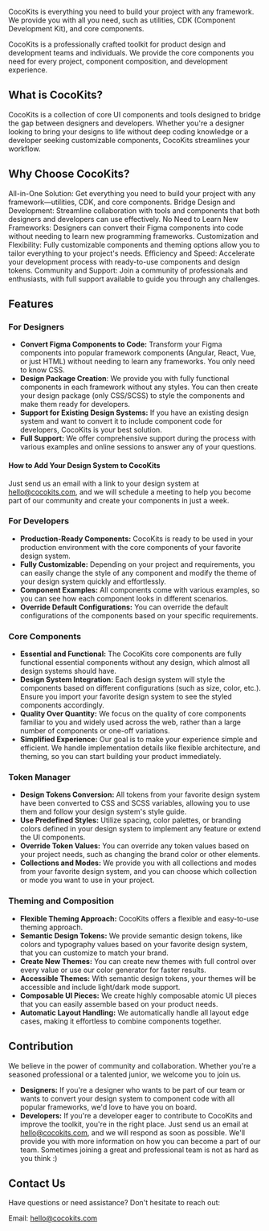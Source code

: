 

<Meta title='Getting Started/Welcome'/>

<MdxPage breadcrumb='Getting Started' title="Welcome to CocoKits">

  CocoKits is everything you need to build your project with any framework. We provide you with all you need, such as utilities, CDK (Component Development Kit), and core components.

  CocoKits is a professionally crafted toolkit for product design and development teams and individuals. We provide the core components you need for every project, component composition, and development experience.

  ## What is CocoKits?
  CocoKits is a collection of core UI components and tools designed to bridge the gap between designers and developers. Whether you're a designer looking to bring your designs to life without deep coding knowledge or a developer seeking customizable components, CocoKits streamlines your workflow.

  ## Why Choose CocoKits?
  All-in-One Solution: Get everything you need to build your project with any framework—utilities, CDK, and core components.
  Bridge Design and Development: Streamline collaboration with tools and components that both designers and developers can use effectively.
  No Need to Learn New Frameworks: Designers can convert their Figma components into code without needing to learn new programming frameworks.
  Customization and Flexibility: Fully customizable components and theming options allow you to tailor everything to your project's needs.
  Efficiency and Speed: Accelerate your development process with ready-to-use components and design tokens.
  Community and Support: Join a community of professionals and enthusiasts, with full support available to guide you through any challenges.

  ## Features

  ### For Designers
  - **Convert Figma Components to Code:** Transform your Figma components into popular framework components (Angular, React, Vue, or just HTML) without needing to learn any frameworks. You only need to know CSS.
  - **Design Package Creation**: We provide you with fully functional components in each framework without any styles. You can then create your design package (only CSS/SCSS) to style the components and make them ready for developers.
  - **Support for Existing Design Systems:** If you have an existing design system and want to convert it to include component code for developers, CocoKits is your best solution.
  - **Full Support:** We offer comprehensive support during the process with various examples and online sessions to answer any of your questions.

  #### How to Add Your Design System to CocoKits
  Just send us an email with a link to your design system at hello@cocokits.com, and we will schedule a meeting to help you become part of our community and create your components in just a week.

  ### For Developers
  - **Production-Ready Components:** CocoKits is ready to be used in your production environment with the core components of your favorite design system.
  - **Fully Customizable:** Depending on your project and requirements, you can easily change the style of any component and modify the theme of your design system quickly and effortlessly.
  - **Component Examples:** All components come with various examples, so you can see how each component looks in different scenarios.
  - **Override Default Configurations:** You can override the default configurations of the components based on your specific requirements.

  ### Core Components

  - **Essential and Functional:** The CocoKits core components are fully functional essential components without any design, which almost all design systems should have.
  - **Design System Integration:** Each design system will style the components based on different configurations (such as size, color, etc.). Ensure you import your favorite design system to see the styled components accordingly.
  - **Quality Over Quantity:** We focus on the quality of core components familiar to you and widely used across the web, rather than a large number of components or one-off variations.
  - **Simplified Experience:** Our goal is to make your experience simple and efficient. We handle implementation details like flexible architecture, and theming, so you can start building your product immediately.

  ### Token Manager
  - **Design Tokens Conversion:** All tokens from your favorite design system have been converted to CSS and SCSS variables, allowing you to use them and follow your design system's style guide.
  - **Use Predefined Styles:** Utilize spacing, color palettes, or branding colors defined in your design system to implement any feature or extend the UI components.
  - **Override Token Values:** You can override any token values based on your project needs, such as changing the brand color or other elements.
  - **Collections and Modes:** We provide you with all collections and modes from your favorite design system, and you can choose which collection or mode you want to use in your project.

  ### Theming and Composition

  - **Flexible Theming Approach:** CocoKits offers a flexible and easy-to-use theming approach.
  - **Semantic Design Tokens:** We provide semantic design tokens, like colors and typography values based on your favorite design system, that you can customize to match your brand.
  - **Create New Themes:** You can create new themes with full control over every value or use our color generator for faster results.
  - **Accessible Themes:** With semantic design tokens, your themes will be accessible and include light/dark mode support.
  - **Composable UI Pieces:** We create highly composable atomic UI pieces that you can easily assemble based on your product needs.
  - **Automatic Layout Handling:** We automatically handle all layout edge cases, making it effortless to combine components together.


  ## Contribution
  We believe in the power of community and collaboration. Whether you're a seasoned professional or a talented junior, we welcome you to join us.

  - **Designers:** If you're a designer who wants to be part of our team or wants to convert your design system to component code with all popular frameworks, we'd love to have you on board.
  - **Developers:** If you're a developer eager to contribute to CocoKits and improve the toolkit, you're in the right place.
  Just send us an email at hello@cocokits.com, and we will respond as soon as possible. We'll provide you with more information on how you can become a part of our team. Sometimes joining a great and professional team is not as hard as you think :)

  ## Contact Us
  Have questions or need assistance? Don't hesitate to reach out:

  Email: hello@cocokits.com
</MdxPage>
